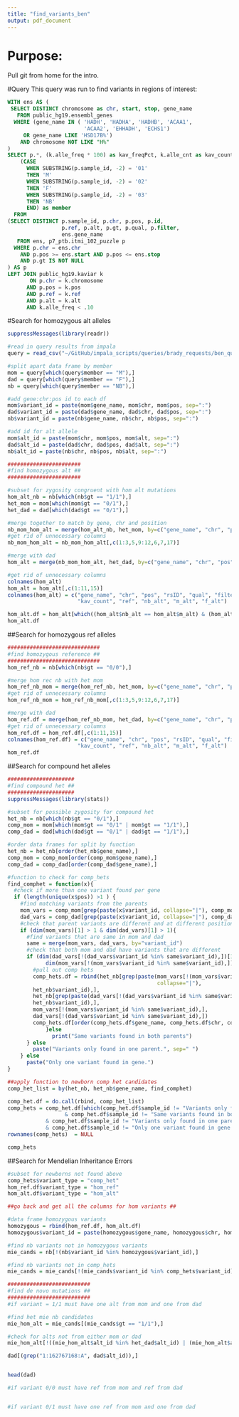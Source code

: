 ```yaml
---
title: "find_variants_ben"
output: pdf_document
---
```

# Purpose: 
Pull git from home for the intro. 

#Query
This query was run to find variants in regions of interest: 
```sql
WITH ens AS (
 SELECT DISTINCT chromosome as chr, start, stop, gene_name
   FROM public_hg19.ensembl_genes
  WHERE (gene_name IN ( 'HADH', 'HADHA', 'HADHB', 'ACAA1',
                        'ACAA2', 'EHHADH', 'ECHS1')
     OR gene_name LIKE 'HSD17B%')
    AND chromosome NOT LIKE "H%"
)
SELECT p.*, (k.alle_freq * 100) as kav_freqPct, k.alle_cnt as kav_count, 
    (CASE  
      WHEN SUBSTRING(p.sample_id, -2) = '01'
      THEN 'M'
      WHEN SUBSTRING(p.sample_id, -2) = '02'
      THEN 'F'
      WHEN SUBSTRING(p.sample_id, -2) = '03'
      THEN 'NB'
      END) as member      
  FROM
(SELECT DISTINCT p.sample_id, p.chr, p.pos, p.id,
                 p.ref, p.alt, p.gt, p.qual, p.filter,
                 ens.gene_name
   FROM ens, p7_ptb.itmi_102_puzzle p
  WHERE p.chr = ens.chr
    AND p.pos >= ens.start AND p.pos <= ens.stop
    AND p.gt IS NOT NULL
) AS p
LEFT JOIN public_hg19.kaviar k
       ON p.chr = k.chromosome
      AND p.pos = k.pos
      AND p.ref = k.ref
      AND p.alt = k.alt
      AND k.alle_freq < .10
```

#Search for homozygous alt alleles

```r
suppressMessages(library(readr))

#read in query results from impala
query = read_csv("~/GitHub/impala_scripts/queries/brady_requests/ben_query.csv")

#split apart data frame by member
mom = query[which(query$member == "M"),]
dad = query[which(query$member == "F"),]
nb = query[which(query$member == "NB"),]

#add gene:chr:pos id to each df
mom$variant_id = paste(mom$gene_name, mom$chr, mom$pos, sep=":")
dad$variant_id = paste(dad$gene_name, dad$chr, dad$pos, sep=":")
nb$variant_id = paste(nb$gene_name, nb$chr, nb$pos, sep=":")

#add id for alt allele
mom$alt_id = paste(mom$chr, mom$pos, mom$alt, sep=":")
dad$alt_id = paste(dad$chr, dad$pos, dad$alt, sep=":")
nb$alt_id = paste(nb$chr, nb$pos, nb$alt, sep=":")

#######################
#find homozygous alt ##
#######################

#subset for zygosity congruent with hom alt mutations
hom_alt_nb = nb[which(nb$gt == "1/1"),]
het_mom = mom[which(mom$gt == "0/1"),]
het_dad = dad[which(dad$gt == "0/1"),]

#merge together to match by gene, chr and position
nb_mom_hom_alt = merge(hom_alt_nb, het_mom, by=c("gene_name", "chr", "pos"))
#get rid of unnecessary columns
nb_mom_hom_alt = nb_mom_hom_alt[,c(1:3,5,9:12,6,7,17)]

#merge with dad
hom_alt = merge(nb_mom_hom_alt, het_dad, by=c("gene_name", "chr", "pos"))

#get rid of unnecessary columns
colnames(hom_alt)
hom_alt = hom_alt[,c(1:11,15)]
colnames(hom_alt) = c("gene_name", "chr", "pos", "rsID", "qual", "filter", "kav_freqPct", 
                      "kav_count", "ref", "nb_alt", "m_alt", "f_alt")

hom_alt.df = hom_alt[which((hom_alt$nb_alt == hom_alt$m_alt) & (hom_alt$nb_alt == hom_alt$f_alt)),]
hom_alt.df
```

##Search for homozygous ref alleles

```r
#############################
#find homozygous reference ##
#############################
hom_ref_nb = nb[which(nb$gt == "0/0"),]

#merge hom rec nb with het mom
hom_ref_nb_mom = merge(hom_ref_nb, het_mom, by=c("gene_name", "chr", "pos"))
#get rid of unnecessary columns
hom_ref_nb_mom = hom_ref_nb_mom[,c(1:3,5,9:12,6,7,17)]

#merge with dad
hom_ref.df = merge(hom_ref_nb_mom, het_dad, by=c("gene_name", "chr", "pos"))
#get rid of unnecessary columns
hom_ref.df = hom_ref.df[,c(1:11,15)]
colnames(hom_ref.df) = c("gene_name", "chr", "pos", "rsID", "qual", "filter", "kav_freqPct", 
                      "kav_count", "ref", "nb_alt", "m_alt", "f_alt")
hom_ref.df

```

##Search for compound het alleles

```r
#####################
#find compound het ##
#####################
suppressMessages(library(stats))

#subset for possible zygosity for compound het
het_nb = nb[which(nb$gt == "0/1"),]
comp_mom = mom[which(mom$gt == "0/1" | mom$gt == "1/1"),]
comp_dad = dad[which(dad$gt == "0/1" | dad$gt == "1/1"),]

#order data frames for split by function
het_nb = het_nb[order(het_nb$gene_name),]
comp_mom = comp_mom[order(comp_mom$gene_name),]
comp_dad = comp_dad[order(comp_dad$gene_name),]

#function to check for comp_hets
find_comphet = function(x){
  #check if more than one variant found per gene
  if (length(unique(x$pos)) >1 ) {
    #find matching variants from the parents
    mom_vars = comp_mom[grep(paste(x$variant_id, collapse="|"), comp_mom$variant_id),]
    dad_vars = comp_dad[grep(paste(x$variant_id, collapse="|"), comp_dad$variant_id),]
    #check that parent variants are different and at different positions
    if (dim(mom_vars)[1] > 1 & dim(dad_vars)[1] > 1){
      #find variants that are same in mom and dad
      same = merge(mom_vars, dad_vars, by="variant_id")
      #check that both mom and dad have variants that are different
      if (dim(dad_vars[!(dad_vars$variant_id %in% same$variant_id),])[1] >= 1 &
            dim(mom_vars[!(mom_vars$variant_id %in% same$variant_id),])[1] >= 1){
        #pull out comp hets
        comp_hets.df = rbind(het_nb[grep(paste(mom_vars[!(mom_vars$variant_id %in% same$variant_id),]$variant_id,
                                               collapse="|"),  
        het_nb$variant_id),],
        het_nb[grep(paste(dad_vars[!(dad_vars$variant_id %in% same$variant_id),]$variant_id, collapse="|"),
        het_nb$variant_id),],
        mom_vars[!(mom_vars$variant_id %in% same$variant_id),],
        dad_vars[!(dad_vars$variant_id %in% same$variant_id),])
        comp_hets.df[order(comp_hets.df$gene_name, comp_hets.df$chr, comp_hets.df$pos),]
            }else
              print("Same variants found in both parents")     
      } else
        paste("Variants only found in one parent.", sep=" ")
    } else
      paste("Only one variant found in gene.")
}

##apply function to newborn comp het candidates
comp_het_list = by(het_nb, het_nb$gene_name, find_comphet)

comp_het.df = do.call(rbind, comp_het_list)
comp_hets = comp_het.df[which(comp_het.df$sample_id != "Variants only found in one parent." 
                  & comp_het.df$sample_id != "Same variants found in both parents"
            & comp_het.df$sample_id != "Variants only found in one parent."
            & comp_het.df$sample_id != "Only one variant found in gene."),]
rownames(comp_hets)  = NULL

comp_hets

```

##Search for Mendelian Inheritance Errors

```r

#subset for newborns not found above
comp_hets$variant_type = "comp_het"
hom_ref.df$variant_type = "hom_ref"
hom_alt.df$variant_type = "hom_alt"

##go back and get all the columns for hom variants ##

#data frame homozygous variants
homozygous = rbind(hom_ref.df, hom_alt.df)
homozygous$variant_id = paste(homozygous$gene_name, homozygous$chr, homozygous$pos, sep=":")

#find nb variants not in homozygous variants
mie_cands = nb[!(nb$variant_id %in% homozygous$variant_id),]

#find nb variants not in comp_hets
mie_cands = mie_cands[!(mie_cands$variant_id %in% comp_hets$variant_id),]

##########################
#find de novo mutations ##
##########################
#if variant = 1/1 must have one alt from mom and one from dad

#find het mie nb candidates
mie_hom_alt = mie_cands[(mie_cands$gt == "1/1"),]

#check for alts not from either mom or dad
mie_hom_alt[!((mie_hom_alt$alt_id %in% het_dad$alt_id) | (mie_hom_alt$alt_id %in% het_mom$alt_id)),]

dad[(grep("1:162767168:A", dad$alt_id)),]


head(dad)

#if variant 0/0 must have ref from mom and ref from dad


#if variant 0/1 must have one ref from mom and one from dad 








```